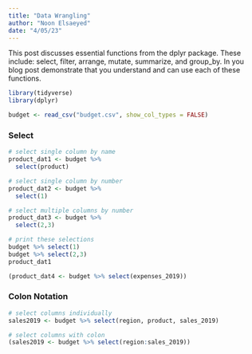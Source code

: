 ```yaml
---
title: "Data Wrangling"
author: "Noon Elsaeyed"
date: "4/05/23"
---
```


This post discusses essential functions from the dplyr package. These include: select, filter, arrange, mutate, summarize, and group_by. In you blog post demonstrate that you understand and can use each of these functions.

```r
library(tidyverse)
library(dplyr)
```

```r
budget <- read_csv("budget.csv", show_col_types = FALSE)
```

### Select

```r
# select single column by name
product_dat1 <- budget %>% 
  select(product) 

# select single column by number
product_dat2 <- budget %>% 
  select(1) 

# select multiple columns by number
product_dat3 <- budget %>% 
  select(2,3) 

# print these selections
budget %>% select(1) 
budget %>% select(2,3) 
product_dat1

(product_dat4 <- budget %>% select(expenses_2019))
```

### Colon Notation

```r
# select columns individually
sales2019 <- budget %>% select(region, product, sales_2019)

# select columns with colon
(sales2019 <- budget %>% select(region:sales_2019))

```
